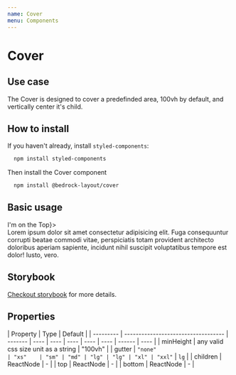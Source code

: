 ```yaml
---
name: Cover
menu: Components
---
```



# Cover

## Use case

The Cover is designed to cover a predefinded area, 100vh by default, and vertically center it's child.

## How to install

If you haven't already, install `styled-components`:

```bash
  npm install styled-components
```

Then install the Cover component

```bash
  npm install @bedrock-layout/cover
```

## Basic usage

<Playground>
  <Cover top={<div>I'm on the Top</div>}>
    <div>
      Lorem ipsum dolor sit amet consectetur adipisicing elit. Fuga consequuntur
      corrupti beatae commodi vitae, perspiciatis totam provident architecto
      doloribus aperiam sapiente, incidunt nihil suscipit voluptatibus tempore
      est dolor! Iusto, vero.
    </div>
  </Cover>
</Playground>

## Storybook

[Checkout storybook](https://storybook.bedrock-layout.dev/?path=/story/cover--basic) for more details.

## Properties

| Property  | Type                                | Default |
| --------- | ----------------------------------- | ------- | ---- | ---- | ---- | ---- | ---- | ------ | ---- |
| minHeight | any valid css size unit as a string | "100vh" |
| gutter    | `"none"                             | "xs"    | "sm" | "md" | "lg" | "lg" | "xl" | "xxl"` | `lg` |
| children  | ReactNode                           | -       |
| top       | ReactNode                           | -       |
| bottom    | ReactNode                           | -       |

